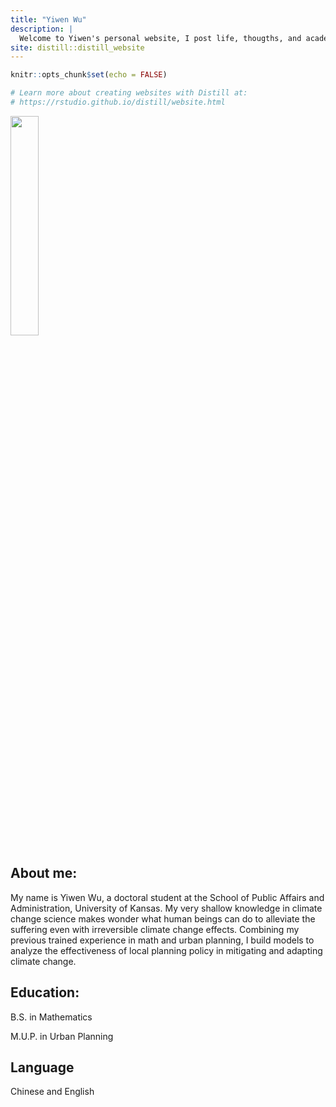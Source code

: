 ```yaml
---
title: "Yiwen Wu"
description: |
  Welcome to Yiwen's personal website, I post life, thougths, and academics. 
site: distill::distill_website
---
```


```r
knitr::opts_chunk$set(echo = FALSE)

# Learn more about creating websites with Distill at:
# https://rstudio.github.io/distill/website.html

```

![](jayhawk1912.png){width=30%}

## About me:
My name is Yiwen Wu, a doctoral student at the School of Public Affairs and Administration, University of Kansas. My very shallow knowledge in climate change science makes wonder what human beings can do to alleviate the suffering even with irreversible climate change effects. Combining my previous trained experience in math and urban planning, I build models to analyze the effectiveness of local planning policy in mitigating and adapting climate change. 

## Education:
B.S. in Mathematics 

M.U.P. in Urban Planning

## Language
Chinese and English 

